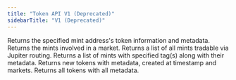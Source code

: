 ```yaml
---
title: "Token API V1 (Deprecated)"
sidebarTitle: "V1 (Deprecated)"
---
```


<CardGroup>
  <Card title="Token Information" href="/api-reference/token-api/v1/token-information" icon="file-lines" horizontal>
    Returns the specified mint address's token information and metadata.
  </Card>
  <Card title="Mints in Market" href="/api-reference/token-api/v1/mints-in-market" icon="file-lines" horizontal>
    Returns the mints involved in a market.
  </Card>
  <Card title="Tradable" href="/api-reference/token-api/v1/tradable" icon="file-lines" horizontal>
    Returns a list of all mints tradable via Jupiter routing.
  </Card>
  <Card title="Tagged" href="/api-reference/token-api/v1/tagged" icon="file-lines" horizontal>
    Returns a list of mints with specified tag(s) along with their metadata.
  </Card>
  <Card title="New" href="/api-reference/token-api/v1/new" icon="file-lines" horizontal>
    Returns new tokens with metadata, created at timestamp and markets.
  </Card>
  <Card title="All" href="/api-reference/token-api/v1/all" icon="file-lines" horizontal>
    Returns all tokens with all metadata.
  </Card>
</CardGroup>
